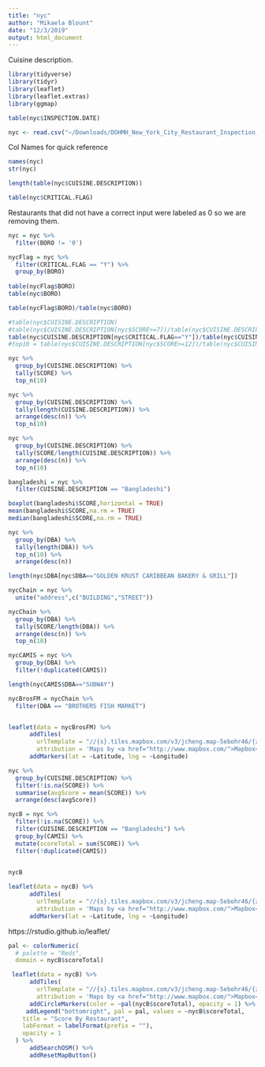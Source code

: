 ```yaml
---
title: "nyc"
author: "Mikaela Blount"
date: "12/3/2019"
output: html_document
---
```

Cuisine description.

```r
library(tidyverse)
library(tidyr)
library(leaflet)
library(leaflet.extras)
library(ggmap)
```

```r
table(nyc$INSPECTION.DATE)
```


```r
nyc <- read.csv("~/Downloads/DOHMH_New_York_City_Restaurant_Inspection_Results.csv")
```

Col Names for quick reference
```r
names(nyc)
str(nyc)
```

```r
length(table(nyc$CUISINE.DESCRIPTION))

table(nyc$CRITICAL.FLAG)
```

Restaurants that did not have a correct input were labeled as 0 so we are removing them.
```r
nyc = nyc %>%
  filter(BORO != '0')

```


```r
nycFlag = nyc %>%
  filter(CRITICAL.FLAG == "Y") %>%
  group_by(BORO) 
  
table(nycFlag$BORO)
table(nyc$BORO)

table(nycFlag$BORO)/table(nyc$BORO)

```


```r
#table(nyc$CUISINE.DESCRIPTION)
#table(nyc$CUISINE.DESCRIPTION[nyc$SCORE>=7])/table(nyc$CUISINE.DESCRIPTION)
table(nyc$CUISINE.DESCRIPTION[nyc$CRITICAL.FLAG=="Y"])/table(nyc$CUISINE.DESCRIPTION)
#top10 = table(nyc$CUISINE.DESCRIPTION[nyc$SCORE>=12])/table(nyc$CUISINE.DESCRIPTION)
```


```r
nyc %>%
  group_by(CUISINE.DESCRIPTION) %>%
  tally(SCORE) %>%
  top_n(10)

nyc %>%
  group_by(CUISINE.DESCRIPTION) %>%
  tally(length(CUISINE.DESCRIPTION)) %>%
  arrange(desc(n)) %>%
  top_n(10)
```

```r
nyc %>%
  group_by(CUISINE.DESCRIPTION) %>%
  tally(SCORE/length(CUISINE.DESCRIPTION)) %>%
  arrange(desc(n)) %>%
  top_n(10)

```


```r
bangladeshi = nyc %>%
  filter(CUISINE.DESCRIPTION == "Bangladeshi")

boxplot(bangladeshi$SCORE,horizontal = TRUE)
mean(bangladeshi$SCORE,na.rm = TRUE)
median(bangladeshi$SCORE,na.rm = TRUE)
```


```r
nyc %>%
  group_by(DBA) %>%
  tally(length(DBA)) %>%
  top_n(10) %>%
  arrange(desc(n))

length(nyc$DBA[nyc$DBA=="GOLDEN KRUST CARIBBEAN BAKERY & GRILL"])
```


```r
nycChain = nyc %>%
  unite("address",c("BUILDING","STREET"))
```


```r
nycChain %>%
  group_by(DBA) %>%
  tally(SCORE/length(DBA)) %>%
  arrange(desc(n)) %>%
  top_n(10)
```

```r
nycCAMIS = nyc %>%
  group_by(DBA) %>%
  filter(!duplicated(CAMIS))

length(nycCAMIS$DBA=="SUBWAY")
```


```r
nycBrosFM = nycChain %>%
  filter(DBA == "BROTHERS FISH MARKET")


leaflet(data = nycBrosFM) %>%
      addTiles(
        urlTemplate = "//{s}.tiles.mapbox.com/v3/jcheng.map-5ebohr46/{z}/{x}/{y}.png",
        attribution = 'Maps by <a href="http://www.mapbox.com/">Mapbox</a>') %>%
      addMarkers(lat = ~Latitude, lng = ~Longitude)

```



```r
nyc %>%
  group_by(CUISINE.DESCRIPTION) %>%
  filter(!is.na(SCORE)) %>%
  summarise(avgScore = mean(SCORE)) %>%
  arrange(desc(avgScore))
```



```r
nycB = nyc %>%
  filter(!is.na(SCORE)) %>%
  filter(CUISINE.DESCRIPTION == "Bangladeshi") %>%
  group_by(CAMIS) %>%
  mutate(scoreTotal = sum(SCORE)) %>%
  filter(!duplicated(CAMIS))
  

nycB
```



```r
leaflet(data = nycB) %>%
      addTiles(
        urlTemplate = "//{s}.tiles.mapbox.com/v3/jcheng.map-5ebohr46/{z}/{x}/{y}.png",
        attribution = 'Maps by <a href="http://www.mapbox.com/">Mapbox</a>') %>%
      addMarkers(lat = ~Latitude, lng = ~Longitude)
```

https://rstudio.github.io/leaflet/
```r
pal <- colorNumeric(
  # palette = "Reds",
  domain = nycB$scoreTotal)

 leaflet(data = nycB) %>%
      addTiles(
        urlTemplate = "//{s}.tiles.mapbox.com/v3/jcheng.map-5ebohr46/{z}/{x}/{y}.png",
        attribution = 'Maps by <a href="http://www.mapbox.com/">Mapbox</a>') %>%
      addCircleMarkers(color = ~pal(nycB$scoreTotal), opacity = 1) %>%
     addLegend("bottomright", pal = pal, values = ~nycB$scoreTotal,
    title = "Score By Restaurant",
    labFormat = labelFormat(prefix = ""),
    opacity = 1
  ) %>%
      addSearchOSM() %>%
      addResetMapButton()

```

